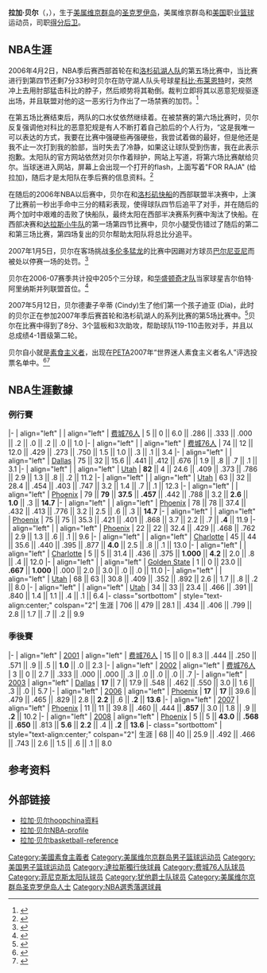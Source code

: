 {{noteTA
|T=zh-hans:拉加·贝尔;zh-hk:拉查·貝爾;zh-tw:拉加·貝爾;
|G1=NBA
}}
{{infobox basketball biography
| name = 拉加·贝尔<br/>Raja Bell
| image = Raja Bell Suns 2007-08 (1).jpg
| league = 
| height_ft = 6 
| height_in = 5
| weight_lbs = 210
| team = 
| position = Director of Player Administration
| nationality = {{USA}}
| birth_date = {{birth date and age|1976|9|19}}
| birth_place = {{flag|美属维京群岛}}[[圣克罗伊岛|圣克罗伊岛]]
| highschool = Miami Killian ([[迈阿密|迈阿密]] ,[[佛羅里達州|佛羅里達州]])
| college = 
*[[波士頓大學|波士頓大學]] (1994–1996)
*[[佛羅里達國際大學|佛羅里達國際大學]] (1997–1999)
| draft_year = 1999
| career_position = [[得分後衛|得分後衛]]
| career_number = 19, 11, 18
| career_start = 1999
| career_end = 2013
| years1 = 1999–2000
| team1 = [[雅克玛太阳王|雅克玛太阳王]]
| years2 = {{nbay|2000|end}}–{{nbay|2001|end}}
| team2 = [[费城76人|费城76人]]
| years3 = {{nbay|2002|full=y}}
| team3 = [[達拉斯獨行俠|達拉斯獨行俠]]
| years4 = {{nbay|2003|start}}–{{nbay|2004|end}}
| team4 = [[犹他爵士|犹他爵士]]
| years5 = {{nbay|2005|start}}–{{nbay|2008|start}}
| team5 = [[菲尼克斯太阳|菲尼克斯太阳]]
| years6 = {{nbay|2008|start}}–{{nbay|2009|start}}
| team6 = [[夏洛特黃蜂|夏洛特黃蜂]]
| years7 = {{nbay|2009|full=y}}
| team7 = [[金州勇士|金州勇士]]
| years8 = {{nbay|2010|start}}–{{nbay|2012|end}}
| team8 = 犹他爵士
| highlights = 
* [[NBA最佳防守陣容|NBA最佳防守陣容一隊]] ({{nbay|2006|end}})
* [[NBA最佳防守陣容|NBA最佳防守陣容二隊]] ({{nbay|2007|end}})
| stats_league = NBA
| stat1label = [[得分_(籃球)|得分]]
| stat1value = 6,998 (9.9 ppg)
| stat2label = [[籃板|籃板]]
| stat2value = 1,968 (2.8 rpg)
| stat3label = [[助攻|助攻]]
| stat3value = 1,208 (1.7 apg)
}}

'''拉加·贝尔'''（{{lang-en|'''Raja Bell'''}}，{{bd|1976年|9月19日|}}），生于[[美属维京群岛|美属维京群岛]]的[[圣克罗伊岛|圣克罗伊岛]]，美属维京群岛和[[美国|美国]]职业[[篮球|篮球]]运动员，司职[[得分后卫|得分后卫]]。

==NBA生涯==
2006年4月2日，NBA季后赛西部首轮在和[[洛杉矶湖人队|洛杉矶湖人队]]的第五场比赛中，当比赛进行到第四节还剩7分33秒时贝尔在防守湖人队头号球星[[科比·布莱恩特|科比·布莱恩特]]时，突然冲上去用肘部猛击科比的脖子，然后顺势将其勒倒。裁判立即将其以恶意犯规驱逐出场，并且联盟对他的这一恶劣行为作出了一场禁赛的加罚。<ref>{{cite news | first = Doug | last = Haller | title = Bell's foul is cause for great concern | url = http://www.azcentral.com/sports/suns/articles/0503sunssidechase0503.html | work = 亚利桑那共和报 | date =2006-05-03| accessdate = 2007-04-29 }}</ref>

在第五场比赛结束后，两队的口水仗依然继续着。在被禁赛的第六场比赛时，贝尔反复强调他对科比的恶意犯规是有人不断打着自己脸后的个人行为，“这是我唯一可以表达的方式，我要在比赛中强硬些再强硬些，我尝试着做的最好，但是他还是我不止一次打到我的脸部，当时失去了冷静，如果这让球队受到伤害，我在此表示抱歉。太阳队的官方网站依然对贝尔作着辩护，网站上写道，将第六场比赛献给贝尔。当球迷进入网站，屏幕上会出现一个打开的flash，上面写着"FOR RAJA" (给拉加)，随后才是太阳队在季后赛的信息资料。<ref>{{cite news | first = Paul | last = Coro | title = Bell ringers: Raja blasts Kobe | url = http://www.azcentral.com/sports/suns/articles/0504rajasoundsoff-CR.html | work = 亚利桑那共和报 | date =2006-05-04| accessdate = 2007-04-29 }}</ref>

在随后的2006年NBA以后赛中，贝尔在和[[洛杉矶快船|洛杉矶快船]]的西部联盟半决赛中，上演了比赛前一秒出手命中三分的精彩表现，使得球队四节后追平了对手，并在随后的两个加时中艰难的击败了快船队，最终太阳在西部半决赛系列赛中淘汰了快船。在西部决赛和[[达拉斯小牛队|达拉斯小牛队]]的第一场第四节比赛中，贝尔小腿受伤错过了随后的第二和第三场比赛，第四场复出的贝尔帮助太阳队将总比分追平。

2007年1月5日，贝尔在客场挑战[[多伦多猛龙|多伦多猛龙]]的比赛中因踢对方球员[[安德烈亚·巴尔尼亚尼|巴尔尼亚尼]]而被处以停赛一场的处罚。<ref>{{cite news | url = http://sports.espn.go.com/nba/news/story?id=2721535 | title = NBA suspends Bell for kicking Bargnani | publisher = [[美联社|美联社]] | date = 2007-01-05 | accessdate = 2007-07-31 | archive-date = 2012-10-22 | archive-url = https://web.archive.org/web/20121022135803/http://sports.espn.go.com/nba/news/story?id=2721535 | dead-url = no }}</ref>

贝尔在2006-07赛季共计投中205个三分球，和[[华盛顿奇才队|华盛顿奇才队]]当家球星吉尔伯特·阿里纳斯并列联盟首位。<ref>{{cite web | url = http://www.basketball-reference.com/leagues/NBA_2007_t.html | title = 2006-07 NBA Expanded Standings and Leaders | publisher = Basketball-Reference.com | accessdate = 2007-08-04 | archive-date = 2007-07-02 | archive-url = https://web.archive.org/web/20070702202106/http://basketball-reference.com/leagues/NBA_2007_t.html | dead-url = no }}</ref>

2007年5月12日，贝尔德妻子辛蒂 (Cindy)生了他们第一个孩子迪亚 (Dia)，此时的贝尔正在参加2007年季后赛首轮和洛杉矶湖人的系列比赛的第5场比赛中。<ref>{{Cite web |url=http://www.celebrity-babies.com/2007/05/raja_bell_welco.html |title=存档副本 |access-date=2007-10-26 |archive-date=2008-12-21 |archive-url=https://web.archive.org/web/20081221071205/http://www.celebrity-babies.com/2007/05/raja_bell_welco.html |dead-url=no }}</ref>贝尔在比赛中得到了8分、3个篮板和3次助攻，帮助球队119-110击败对手，并且以总成绩4-1晋级第二轮。

贝尔自小就是[[素食主义者|素食主义者]]，出现在[[善待动物组织|PETA]]2007年“世界迷人素食主义者名人”评选投票名单中。<ref>{{cite news | url = http://www.azcentral.com/sports/columns/articles/06210622p2main0622.html | title = Raja's beef? There is none | date =2006-06-21| accessdate = 2007-08-04 | first = Bob | last = Young | work = 亚利桑那共和报 | archive-date = 2012-07-20 | archive-url = https://archive.today/20120720184729/http://www.azcentral.com/sports/columns/articles/06210622p2main0622.html | dead-url = no }}</ref><ref>{{cite web|url=http://www.goveg.com/feat/sexiestveg2007/ |title=Carrie Underwood and The Tonight Show’s Kevin Eubanks Voted World’s Sexiest Vegetarian Celebrities |year=2007 |accessdate=2007-08-04 |publisher=People for the Ethical Treatment of Animals |deadurl=yes |archiveurl=https://web.archive.org/web/20071014000314/http://www.goveg.com/feat/sexiestveg2007/ |archivedate=2007-10-14 }}</ref>

== NBA生涯數據 ==

{{NBA player statistics legend}}

=== 例行賽 ===

{{NBA player statistics start}}
|-
| align="left" | {{nbay|2000}}
| align="left" | [[费城76人|费城76人]]
| 5 || 0 || 6.0 || .286 || .333 || .000 || .2 || .0 || .2 || .0 || 1.0
|-
| align="left" | {{nbay|2001}}
| align="left" | [[费城76人|费城76人]]
| 74 || 12 || 12.0 || .429 || .273 || .750 || 1.5 || 1.0 || .3 || .1 || 3.4
|-
| align="left" | {{nbay|2002}}
| align="left" | [[2002–03_Dallas_Mavericks_season|Dallas]]
| 75 || 32 || 15.6 || .441 || .412 || .676 || 1.9 || .8 || .7 || .1 || 3.1
|-
| align="left" | {{nbay|2003}}
| align="left" | [[2003–04_Utah_Jazz_season|Utah]]
| '''82''' || 4 || 24.6 || .409 || .373 || .786 || 2.9 || 1.3 || .8 || .2 || 11.2
|-
| align="left" | {{nbay|2004}}
| align="left" | [[2004–05_Utah_Jazz_season|Utah]]
| 63 || 32 || 28.4 || .454 || .403 || .747 || 3.2 || 1.4 || .7 || .1 || 12.3
|-
| align="left" | {{nbay|2005}}
| align="left" | [[2005–06_Phoenix_Suns_season|Phoenix]]
| 79 || '''79''' || '''37.5''' || '''.457''' || .442 || .788 || 3.2 || '''2.6''' || '''1.0''' || .3 || '''14.7'''
|-
| align="left" | {{nbay|2006}}
| align="left" | [[2006–07_Phoenix_Suns_season|Phoenix]]
| 78 || 78 || 37.4 || .432 || .413 || .776 || 3.2 || 2.5 || .6 || .3 || '''14.7'''
|-
| align="left" | {{nbay|2007}}
| align="left" | [[2007–08_Phoenix_Suns_season|Phoenix]]
| 75 || 75 || 35.3 || .421 || .401 || .868 || 3.7 || 2.2 || .7 || '''.4''' || 11.9
|-
| align="left" | {{nbay|2008}}
| align="left" | [[2008–09_Phoenix_Suns_season|Phoenix]]
| 22 || 22 || 32.4 || .429 || .468 || .762 || 2.9 || 1.3 || .6 || .1 || 9.6
|-
| align="left" | {{nbay|2008}}
| align="left" | [[2008–09_Charlotte_Bobcats_season|Charlotte]]
| 45 || 44 || 35.6 || .440 || .395 || .877 || '''4.0''' || 2.5 || .8 || .1 || 13.0
|-
| align="left" | {{nbay|2009}}
| align="left" | [[2009–10_Charlotte_Bobcats_season|Charlotte]]
| 5 || 5 || 31.4 || .436 || .375 || '''1.000''' || '''4.2''' || 2.0 || .8 || .4 || 12.0
|-
| align="left" | {{nbay|2009}}
| align="left" | [[2009–10_Golden_State_Warriors_season|Golden State]]
| 1 || 0 || 23.0 || '''.667''' || '''1.000''' || .000 || 2.0 || 3.0 || .0 || .0 || 11.0
|-
| align="left" | {{nbay|2010}}
| align="left" | [[2010–11_Utah_Jazz_season|Utah]]
| 68 || 63 || 30.8 || .409 || .352 || .892 || 2.6 || 1.7 || .8 || .2 || 8.0
|-
| align="left" | {{nbay|2011}}
| align="left" | [[2011–12_Utah_Jazz_season|Utah]]
| 34 || 33 || 23.4 || .466 || .391 || .840 || 1.4 || 1.1 || .4 || .1 || 6.4
|- class="sortbottom"
| style="text-align:center;" colspan="2"| 生涯
| 706 || 479 || 28.1 || .434 || .406 || .799 || 2.8 || 1.7 || .7 || .2 || 9.9
{{s-end}}

=== 季後賽 ===

{{NBA player statistics start}}
|-
| align="left" | [[2001_NBA_Playoffs|2001]]
| align="left" | [[费城76人|费城76人]]
| 15 || 0 || 8.3 || .444 || .250 || .571 || .9 || .5 || '''1.0''' || .0 || 2.3
|-
| align="left" | [[2002_NBA_Playoffs|2002]]
| align="left" | [[费城76人|费城76人]]
| 3 || 0 || 2.7 || .333 || .000 || .000 || .3 || .0 || .0 || .0 || .7
|-
| align="left" | [[2003_NBA_Playoffs|2003]]
| align="left" | [[2002–03_Dallas_Mavericks_season|Dallas]]
| '''17''' || 7 || 17.9 || .548 || .462 || .550 || 3.0 || 1.6 || .3 || .0 || 5.7
|-
| align="left" | [[2006_NBA_Playoffs|2006]]
| align="left" | [[2005–06_Phoenix_Suns_season|Phoenix]]
| '''17''' || '''17''' || 39.6 || .479 || .465 || .829 || 2.8 || '''2.2''' || .6 || '''.2''' || '''13.6'''
|-
| align="left" | [[2007_NBA_Playoffs|2007]]
| align="left" | [[2006–07_Phoenix_Suns_season|Phoenix]]
| 11 || 11 || 39.8 || .460 || .444 || '''.857''' || 3.0 || 1.8 || .9 || '''.2''' || 10.2
|-
| align="left" | [[2008_NBA_Playoffs|2008]]
| align="left" | [[2007–08_Phoenix_Suns_season|Phoenix]]
| 5 || 5 || '''43.0''' || '''.568''' || '''.650''' || .813 || '''5.6''' || '''2.2''' || .4 || '''.2''' || '''13.6'''
|- class="sortbottom"
| style="text-align:center;" colspan="2"| 生涯
| 68 || 40 || 25.9 || .492 || .466 || .743 || 2.6 || 1.5 || .6 || .1 || 8.0
{{s-end}}


==参考资料==
{{reflist}}

== 外部链接 ==
* [http://www.hoopchina.com/nba/players/rajabell_1089.html 拉加·贝尔hoopchina资料] {{Wayback|url=http://www.hoopchina.com/nba/players/rajabell_1089.html |date=20120106144047 }}
* [http://www.nba.com/playerfile/raja_bell/ 拉加·贝尔NBA-profile] {{Wayback|url=http://www.nba.com/playerfile/raja_bell/ |date=20131104073703 }}{{en}}
* [http://www.basketball-reference.com/players/b/bellra01.html 拉加·贝尔basketball-reference] {{Wayback|url=http://www.basketball-reference.com/players/b/bellra01.html |date=20210322003002 }}{{en}}

{{Authority control}}
{{DEFAULTSORT:Bell, Raja}}
[[Category:美國素食主義者|Category:美國素食主義者]]
[[Category:美属维尔京群岛男子篮球运动员|Category:美属维尔京群岛男子篮球运动员]]
[[Category:美国男子篮球运动员|Category:美国男子篮球运动员]]
[[Category:達拉斯獨行俠球員|Category:達拉斯獨行俠球員]]
[[Category:费城76人队球员|Category:费城76人队球员]]
[[Category:菲尼克斯太阳队球员|Category:菲尼克斯太阳队球员]]
[[Category:犹他爵士队球员|Category:犹他爵士队球员]]
[[Category:美属维尔京群岛圣克罗伊岛人士|Category:美属维尔京群岛圣克罗伊岛人士]]
[[Category:NBA選秀落選球員|Category:NBA選秀落選球員]]